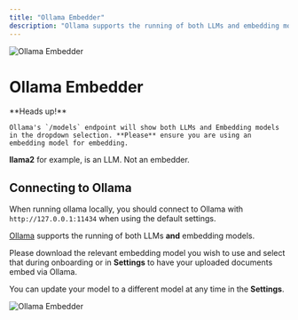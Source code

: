 ```yaml
---
title: "Ollama Embedder"
description: "Ollama supports the running of both LLMs and embedding models."
---
```



<Image
  src="/images/Qubex LLM-setup/embedder-configuration/local/ollama/header-image.png"
  height={1080}
  width={1920}
  quality={100}
  alt="Ollama Embedder"
/>

# Ollama Embedder

<Callout type="error" emoji="️‼️">
  **Heads up!**

    Ollama's `/models` endpoint will show both LLMs and Embedding models in the dropdown selection. **Please** ensure you are using an embedding model for embedding.

**llama2** for example, is an LLM. Not an embedder.

</Callout>

## Connecting to Ollama

When running ollama locally, you should connect to Ollama with `http://127.0.0.1:11434` when using the default settings.

[Ollama](https://ollama.com) supports the running of both LLMs **and** embedding models.

Please download the relevant embedding model you wish to use and select that during onboarding or in **Settings** to have your uploaded documents embed via Ollama.

You can update your model to a different model at any time in the **Settings**.

<Image
  src="/images/Qubex LLM-setup/embedder-configuration/local/ollama/ollama-embedder.png"
  height={1080}
  width={1920}
  quality={100}
  alt="Ollama Embedder"
/>
